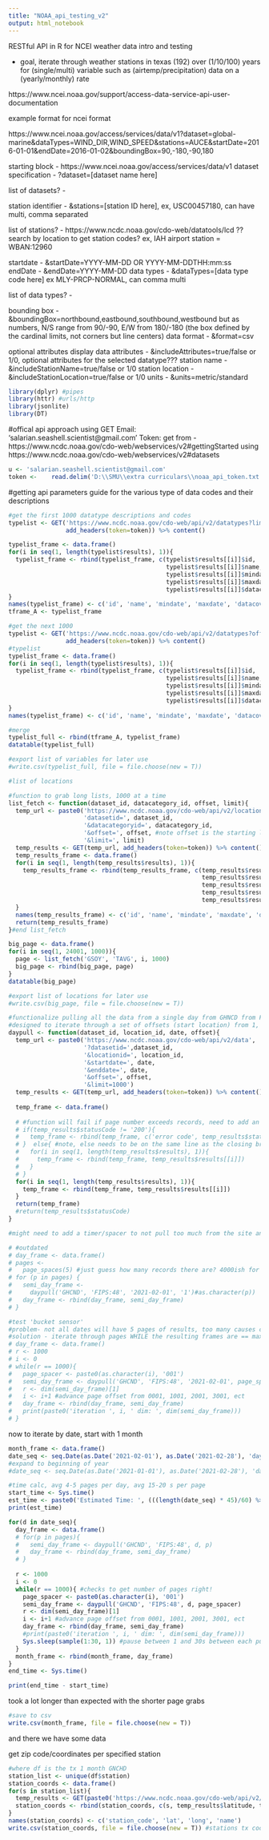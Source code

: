 ```yaml
---
title: "NOAA_api_testing_v2"
output: html_notebook
---
```


RESTful API in R for NCEI weather data intro and testing

* goal, iterate through weather stations in texas (192) over (1/10/100) years for (single/multi) variable such as (airtemp/precipitation) data on a (yearly/monthly) rate

https://www.ncei.noaa.gov/support/access-data-service-api-user-documentation

example format for ncei format

https://www.ncei.noaa.gov/access/services/data/v1?dataset=global-marine&dataTypes=WIND_DIR,WIND_SPEED&stations=AUCE&startDate=2016-01-01&endDate=2016-01-02&boundingBox=90,-180,-90,180

starting block - https://www.ncei.noaa.gov/access/services/data/v1
dataset specification - ?dataset=[dataset name here]

list of datasets? - 

station identifier - &stations=[station ID here], ex, USC00457180, can have multi, comma separated

list of stations? - https://www.ncdc.noaa.gov/cdo-web/datatools/lcd ?? search by location to get station codes? ex, IAH airport station = WBAN:12960

startdate - &startDate=YYYY-MM-DD OR YYYY-MM-DDTHH:mm:ss
endDate - &endDate=YYYY-MM-DD
data types - &dataTypes=[data type code here] ex MLY-PRCP-NORMAL, can comma multi

list of data types? - 

bounding box - &boundingBox=northbound,eastbound,southbound,westbound but as numbers, N/S range from 90/-90, E/W from 180/-180 (the box defined by the cardinal limits, not corners but line centers)
data format - &format=csv

optional attributes
display data attributes - &includeAttributes=true/false or 1/0, optional attributes for the selected datatype??? 
station name - &includeStationName=true/false or 1/0
station location - &includeStationLocation=true/false or 1/0
units - &units=metric/standard



```r
library(dplyr) #pipes
library(httr) #urls/http
library(jsonlite)
library(DT)
```

#offical api approach using GET
Email: 	'salarian.seashell.scientist@gmail.com'
Token: 	get from - https://www.ncdc.noaa.gov/cdo-web/webservices/v2#gettingStarted
using https://www.ncdc.noaa.gov/cdo-web/webservices/v2#datasets

```r
u <- 'salarian.seashell.scientist@gmail.com'
token <- 	read.delim('D:\\SMU\\extra curriculars\\noaa_api_token.txt')[[1]] #token stored in txt file goes here, make sure it comes out as a string, not list
```

#getting api parameters
guide for the various type of data codes and their descriptions
```r
#get the first 1000 datatype descriptions and codes
typelist <- GET('https://www.ncdc.noaa.gov/cdo-web/api/v2/datatypes?limit=1000', 
                add_headers(token=token)) %>% content()

typelist_frame <- data.frame()
for(i in seq(1, length(typelist$results), 1)){
  typelist_frame <- rbind(typelist_frame, c(typelist$results[[i]]$id,
                                            typelist$results[[i]]$name,
                                            typelist$results[[i]]$mindate,
                                            typelist$results[[i]]$maxdate,
                                            typelist$results[[i]]$datacoverage))
}
names(typelist_frame) <- c('id', 'name', 'mindate', 'maxdate', 'datacoverage')
tframe_A <- typelist_frame

#get the next 1000
typelist <- GET('https://www.ncdc.noaa.gov/cdo-web/api/v2/datatypes?offset=1001&limit=1000', 
                add_headers(token=token)) %>% content()
#typelist
typelist_frame <- data.frame()
for(i in seq(1, length(typelist$results), 1)){
  typelist_frame <- rbind(typelist_frame, c(typelist$results[[i]]$id,
                                            typelist$results[[i]]$name,
                                            typelist$results[[i]]$mindate,
                                            typelist$results[[i]]$maxdate,
                                            typelist$results[[i]]$datacoverage))
}
names(typelist_frame) <- c('id', 'name', 'mindate', 'maxdate', 'datacoverage')

#merge
typelist_full <- rbind(tframe_A, typelist_frame)
datatable(typelist_full)
```
```r
#export list of variables for later use 
#write.csv(typelist_full, file = file.choose(new = T))
```
```r
#list of locations

#function to grab long lists, 1000 at a time
list_fetch <- function(dataset_id, datacategory_id, offset, limit){
  temp_url <- paste0('https://www.ncdc.noaa.gov/cdo-web/api/v2/locations?', 
                     'datasetid=', dataset_id, 
                     '&datacategoryid=', datacategory_id, 
                     '&offset=', offset, #note offset is the starting location of the next segment 
                     '&limit=', limit)
  temp_results <- GET(temp_url, add_headers(token=token)) %>% content()
  temp_results_frame <- data.frame()
  for(i in seq(1, length(temp_results$results), 1)){
    temp_results_frame <- rbind(temp_results_frame, c(temp_results$results[[i]]$id,
                                                      temp_results$results[[i]]$name,
                                                      temp_results$results[[i]]$mindate,
                                                      temp_results$results[[i]]$maxdate,
                                                      temp_results$results[[i]]$datacoverage))
  }
  names(temp_results_frame) <- c('id', 'name', 'mindate', 'maxdate', 'datacoverage')
  return(temp_results_frame)
}#end list_fetch

big_page <- data.frame()
for(i in seq(1, 24001, 1000)){
  page <- list_fetch('GSOY', 'TAVG', i, 1000)
  big_page <- rbind(big_page, page)
}
datatable(big_page)
```


```r
#export list of locations for later use 
#write.csv(big_page, file = file.choose(new = T))
```


```r
#functionalize pulling all the data from a single day from GHNCD from FIPS:48 (TX)
#designed to iterate through a set of offsets (start location) from 1, 1001, 2001, ect 
daypull <- function(dataset_id, location_id, date, offset){
  temp_url <- paste0('https://www.ncdc.noaa.gov/cdo-web/api/v2/data',
                     '?datasetid=',dataset_id,
                     '&locationid=', location_id,
                     '&startdate=', date, 
                     '&enddate=', date, 
                     '&offset=', offset, 
                     '&limit=1000')
  temp_results <- GET(temp_url, add_headers(token=token)) %>% content()
  
  temp_frame <- data.frame()
  
  # #function will fail if page number exceeds records, need to add an exception for when results come back erroneous
  # if(temp_results$statusCode != '200'){
  #   temp_frame <- rbind(temp_frame, c('error code', temp_results$statusCode, 'NA', 'NA', 'NA'))
  # }  else{ #note, else needs to be on the same line as the closing bracket of if (but why???? )
  #   for(i in seq(1, length(temp_results$results), 1)){
  #     temp_frame <- rbind(temp_frame, temp_results$results[[i]])
  #   }
  # }
  for(i in seq(1, length(temp_results$results), 1)){
    temp_frame <- rbind(temp_frame, temp_results$results[[i]])
  }
  return(temp_frame)
  #return(temp_results$statusCode)
}

#might need to add a timer/spacer to not pull too much from the site and get locked??? is that a thing i can measure??? 
```


```r
# #outdated
# day_frame <- data.frame()
# pages <-
#   page_spaces(5) #just guess how many records there are? 4000ish for a single day on feb1, 2021
# for (p in pages) {
#   semi_day_frame <-
#     daypull('GHCND', 'FIPS:48', '2021-02-01', '1')#as.character(p))
#   day_frame <- rbind(day_frame, semi_day_frame)
# }
```

```r
#test 'bucket sensor'
#problem- not all dates will have 5 pages of results, too many causes crash
#solution - iterate through pages WHILE the resulting frames are == max limit pulled, indicating there's still 'at least one more bucket to fill', and stop when it gets back a 'non full bucket' 
# day_frame <- data.frame()
# r <- 1000
# i <- 0
# while(r == 1000){
#   page_spacer <- paste0(as.character(i), '001')
#   semi_day_frame <- daypull('GHCND', 'FIPS:48', '2021-02-01', page_spacer)
#   r <- dim(semi_day_frame)[1]
#   i <- i+1 #advance page offset from 0001, 1001, 2001, 3001, ect
#   day_frame <- rbind(day_frame, semi_day_frame)
#   print(paste0('iteration ', i, ' dim: ', dim(semi_day_frame)))
# }

```
now to iterate by date, start with 1 month
```r
month_frame <- data.frame()
date_seq <- seq.Date(as.Date('2021-02-01'), as.Date('2021-02-28'), 'day') %>% as.character() #all api inputs must be char
#expand to beginning of year
#date_seq <- seq.Date(as.Date('2021-01-01'), as.Date('2021-02-28'), 'day') %>% as.character()

#time calc, avg 4-5 pages per day, avg 15-20 s per page
start_time <- Sys.time()
est_time <- paste0('Estimated Time: ', (((length(date_seq) * 45)/60) %>% round(4) %>% format()), 'mins')
print(est_time)

for(d in date_seq){
  day_frame <- data.frame()
  # for(p in pages){
  #   semi_day_frame <- daypull('GHCND', 'FIPS:48', d, p)
  #   day_frame <- rbind(day_frame, semi_day_frame)
  # }
  
  r <- 1000
  i <- 0
  while(r == 1000){ #checks to get number of pages right!
    page_spacer <- paste0(as.character(i), '001')
    semi_day_frame <- daypull('GHCND', 'FIPS:48', d, page_spacer)
    r <- dim(semi_day_frame)[1]
    i <- i+1 #advance page offset from 0001, 1001, 2001, 3001, ect
    day_frame <- rbind(day_frame, semi_day_frame)
    #print(paste0('iteration ', i, ' dim: ', dim(semi_day_frame)))
    Sys.sleep(sample(1:30, 1)) #pause between 1 and 30s between each pull!
  }
  month_frame <- rbind(month_frame, day_frame)
}
end_time <- Sys.time()

print(end_time - start_time)
```
took a lot longer than expected with the shorter page grabs 
```r
#save to csv 
write.csv(month_frame, file = file.choose(new = T))
```
and there we have some data


get zip code/coordinates per specified station
```r
#where df is the tx 1 month GNCHD
station_list <- unique(df$station)
station_coords <- data.frame()
for(s in station_list){
  temp_results <- GET(paste0('https://www.ncdc.noaa.gov/cdo-web/api/v2/stations/', s), add_headers(token=token)) %>% content()
  station_coords <- rbind(station_coords, c(s, temp_results$latitude, temp_results$longitude, temp_results$name))
}
names(station_coords) <- c('station_code', 'lat', 'long', 'name')
write.csv(station_coords, file = file.choose(new = T)) #stations tx coordinates
```

